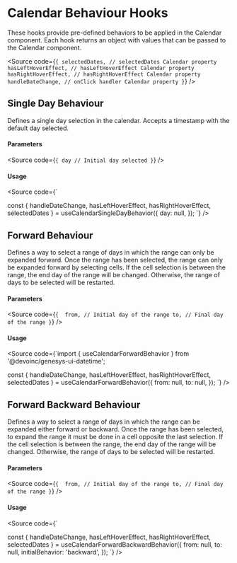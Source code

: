

<Meta of={Stories} />

# Calendar Behaviour Hooks

These hooks provide pre-defined behaviors to be applied in the Calendar component.
Each hook returns an object with values that can be passed to the Calendar component.

<Source
  code={`
{
  selectedDates, // selectedDates Calendar property
  hasLeftHoverEffect, // hasLeftHoverEffect Calendar property
  hasRightHoverEffect, // hasRightHoverEffect Calendar property
  handleDateChange, // onClick handler Calendar property
}
`}
/>

## Single Day Behaviour

Defines a single day selection in the calendar.
Accepts a timestamp with the default day selected.

<Canvas of={Stories.SingleDayBehavior} />

#### Parameters

<Source
  code={`
{
  day // Initial day selected
}
`}
/>

#### Usage

<Source
code={`

const { handleDateChange, hasLeftHoverEffect, hasRightHoverEffect, selectedDates } =
    useCalendarSingleDayBehavior({
        day: null,
    });
`}
/>

## Forward Behaviour

Defines a way to select a range of days in which the range can only be expanded forward.
Once the range has been selected, the range can only be expanded forward by selecting cells.
If the cell selection is between the range, the end day of the range will be changed.
Otherwise, the range of days to be selected will be restarted.

<Canvas of={Stories.ForwardBehavior} />

#### Parameters

<Source
  code={`
{ 
  from, // Initial day of the range
  to, // Final day of the range
}
`}
/>

#### Usage

<Source
code={`import { useCalendarForwardBehavior } from '@devoinc/genesys-ui-datetime';

const { handleDateChange, hasLeftHoverEffect, hasRightHoverEffect, selectedDates } =
    useCalendarForwardBehavior({
        from: null,
        to: null,
    });
`}
/>

## Forward Backward Behaviour

Defines a way to select a range of days in which the range can be expanded either forward or backward.
Once the range has been selected, to expand the range it must be done in a cell opposite the last selection.
If the cell selection is between the range, the end day of the range will be changed.
Otherwise, the range of days to be selected will be restarted.

<Canvas of={Stories.ForwardBackwardBehavior} />

#### Parameters

<Source
  code={`
{ 
  from, // Initial day of the range
  to, // Final day of the range
}
`}
/>

#### Usage

<Source
code={`

const { handleDateChange, hasLeftHoverEffect, hasRightHoverEffect, selectedDates } =
    useCalendarForwardBackwardBehavior({
        from: null,
        to: null,
        initialBehavior: 'backward',
    });
`}
/>

